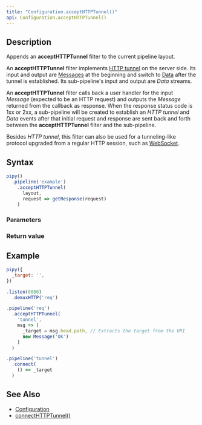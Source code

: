 ```yaml
---
title: "Configuration.acceptHTTPTunnel()"
api: Configuration.acceptHTTPTunnel()
---
```


## Description

Appends an **acceptHTTPTunnel** filter to the current pipeline layout.

An **acceptHTTPTunnel** filter implements [HTTP tunnel](https://en.wikipedia.org/wiki/HTTP_tunnel) on the server side. Its input and output are [Messages](/reference/api/Message) at the beginning and switch to [Data](/reference/api/Data) after the tunnel is established. Its sub-pipeline's input and output are _Data_ streams.

<FilterDiagram
  name="acceptHTTPTunnel"
  input="Message + Data"
  output="Message + Data"
  subInput="Data"
  subOutput="Data"
  subType="link"
/>

An **acceptHTTPTunnel** filter calls back a user handler for the input _Message_ (expected to be an HTTP request) and outputs the _Message_ returned from the callback as response. When the response status code is 1xx or 2xx, a sub-pipeline will be created to establish an _HTTP tunnel_ and _Data_ events after that initial request and response are sent back and forth between the **acceptHTTPTunnel** filter and the sub-pipeline.

Besides _HTTP tunnel_, this filter can also be used for a tunneling-like protocol upgraded from a regular HTTP session, such as [WebSocket](https://en.wikipedia.org/wiki/WebSocket).

## Syntax

``` js
pipy()
  .pipeline('example')
    .acceptHTTPTunnel(
      layout,
      request => getResponse(request)
    )
```

### Parameters

<Parameters/>

### Return value

<ReturnValue/>

## Example

``` js
pipy({
  _target: '',
})

.listen(8080)
  .demuxHTTP('req')

.pipeline('req')
  .acceptHTTPTunnel(
    'tunnel',
    msg => (
      _target = msg.head.path, // Extracts the target from the URI
      new Message('OK')
    )
  )

.pipeline('tunnel')
  .connect(
    () => _target
  )
```

## See Also

* [Configuration](/reference/api/Configuration)
* [connectHTTPTunnel()](/reference/api/Configuration/connectHTTPTunnel)
